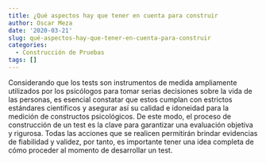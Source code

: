 ```yaml
---
title: ¿Qué aspectos hay que tener en cuenta para construir
author: Oscar Meza
date: '2020-03-21'
slug: qué-aspectos-hay-que-tener-en-cuenta-para-construir
categories:
  - Construcción de Pruebas
tags: []
---
```



Considerando que los tests son instrumentos de medida ampliamente utilizados por los psicólogos para tomar serias decisiones sobre la vida de las personas, es esencial constatar que estos cumplan con estrictos estándares científicos y asegurar así su calidad e idoneidad para la medición de constructos psicológicos. De este modo, el proceso de construcción de un test es la clave para garantizar una evaluación objetiva y rigurosa. Todas las acciones que se realicen permitirán brindar evidencias de fiabilidad y validez, por tanto, es importante tener una idea completa de cómo proceder al momento de desarrollar un test.